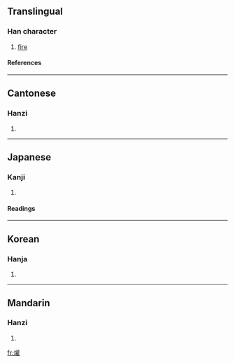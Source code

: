 ==Translingual==
===Han character===
{{Han char|rn=86|rad=火|as=18|sn=22|four=9481<sub>4</sub>|canj=火廿口土 (FTRG)}}
# [[fire]]
====References====
{{Han ref|kx=0687.360|dkj=19617|dj=1099.200|hdz=32248.050|uh=721F|ud=29215|bh=F6ED|bd=63213}}

----
==Cantonese==
===Hanzi===
{{yue-hanzi|jyut=|y=gun3}}
# {{defn|Cantonese}}

----
==Japanese==
===Kanji===
{{ja-kanji|grade=|rs=火18}}
# {{defn|Japanese}} 
====Readings====
{{ja-readings|on=[[かん]] (kan), [[けん]] (ken), [[げん]] (gen)|kun=[[やく]] (yaku)}}

----
==Korean==
===Hanja===
{{ko-hanja|hangeul=관|eumhun=|rv=gwan|mr=kwan|y=kwan}}
# {{defn|Korean}}

----
==Mandarin==
===Hanzi===
{{cmn-hanzi|pin=[[guàn]] ([[guan4]]), [[zhǎo]] ([[zhao3]])|wg=kuan<sup>4</sup>, chao<sup>3</sup>}}
# {{defn|Mandarin}}

[[fr:爟]]